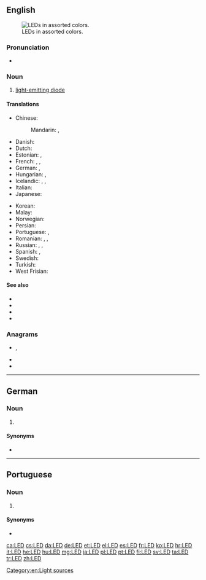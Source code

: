 {{also|led|leð}}
==English==
{{wikipedia}}
[[File:LEDs.jpg|thumb|right|LEDs in assorted colors.]]

===Pronunciation===
* {{IPA|/ɛl.iː.ˈdiː/|lang=en}}

===Noun===
{{en-noun}}

# [[light-emitting diode]]

====Translations====
{{trans-top|light-emitting diode}}
* Chinese:
*: Mandarin: {{t+|cmn|發光二極管|sc=Hani}}, {{t|cmn|发光二极管|tr=fāguāng èrjíguǎn|sc=Hani}}
* Danish: {{t|da|lysdiode|c}}
* Dutch: {{t+|nl|led|m}}
* Estonian: {{t+|et|valgusdiood}}, {{t+|et|LED}}
* French: {{t+|fr|diode électroluminescente|f}}, {{t+|fr|DEL|f}}, {{t+|fr|LED|f}}
* German: {{t+|de|LED|f}}, {{t+|de|Leuchtdiode|f}}
* Hungarian: {{t+|hu|LED}}, {{t|hu|fénykibocsátó dióda}}
* Icelandic: {{t|is|ljósdíóða|f}}, {{t|is|ljóstvistur|m}}, {{t|is|ljóstvískaut|n}}
* Italian: {{t+|it|LED|m}}
* Japanese: {{t|ja|発光ダイオード|tr=hakkō daiōdo|sc=Jpan}}
{{trans-mid}}
* Korean: {{t|ko|발광 다이오드|sc=Kore}}
* Malay: {{t|ms|diod pemancar cahaya}}
* Norwegian: {{t|no|lysdiode|c}}
* Persian: {{t|fa|ال‌ای‌دی|tr=el-i-di|sc=fa-Arab}}
* Portuguese: {{t+|pt|LED|m}}, {{t|pt|díodo emissor de luz|m}}
* Romanian: {{t|ro|diodă luminoasă|f}}, {{t|ro|LED|n}}, {{t|ro|diodă emitentă de lumină|f}}
* Russian: {{t|ru|СД|m|tr=es-dɛ́|sc=Cyrl}}, {{t|ru|СИД|m|tr=SID|sc=Cyrl}}, {{t+|ru|светодиод|m|tr=svetodiód|sc=Cyrl}}
* Spanish: {{t|es|diodo luminoso|m}}, {{t+|es|led|m}}
* Swedish: {{t+|sv|lysdiod|c}}
* Turkish: {{t+|tr|ışık yayan ikizuç}}
* West Frisian: {{t|fy|dioade-lampke|n}}
{{trans-bottom}}

====See also====
* {{l|en|CRT}}
* {{l|en|LCD}}
* {{l|en|TFT}}
* {{l|en|VDU}}

===Anagrams===
* {{l|en|del}}, {{l|en|Del}}
* {{l|en|eld}}
* {{l|en|LDE}}

[[Category:en:Light sources]]

----
==German==

===Noun===
{{de-noun|f|LED|LEDs}}

# {{l|en|LED}} {{gloss|light-emitting diode}}

====Synonyms====
* {{l|de|Leuchtdiode}}

----

==Portuguese==

===Noun===
{{pt-noun|m|s}}

# {{l|en|LED}} {{gloss|light-emitting diode}}

====Synonyms====
* {{l|pt|díodo emissor de luz}}

[[ca:LED]]
[[cs:LED]]
[[da:LED]]
[[de:LED]]
[[et:LED]]
[[el:LED]]
[[es:LED]]
[[fr:LED]]
[[ko:LED]]
[[hr:LED]]
[[it:LED]]
[[he:LED]]
[[hu:LED]]
[[mg:LED]]
[[ja:LED]]
[[pl:LED]]
[[pt:LED]]
[[fi:LED]]
[[sv:LED]]
[[ta:LED]]
[[tr:LED]]
[[zh:LED]]